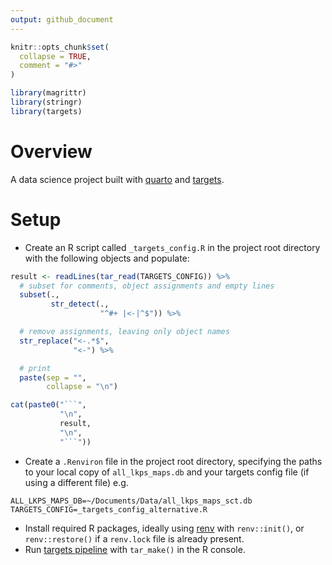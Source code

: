 ```yaml
---
output: github_document
---
```


<!-- README.md is generated from README.Rmd. Please edit that file -->

```r
knitr::opts_chunk$set(
  collapse = TRUE,
  comment = "#>"
)

library(magrittr)
library(stringr)
library(targets)
```

# Overview

A data science project built with [quarto](https://quarto.org/) and [targets](https://books.ropensci.org/targets/).

# Setup

-   Create an R script called `_targets_config.R` in the project root directory with the following objects and populate:

```r
result <- readLines(tar_read(TARGETS_CONFIG)) %>%
  # subset for comments, object assignments and empty lines
  subset(.,
         str_detect(.,
                    "^#+ |<-|^$")) %>%

  # remove assignments, leaving only object names
  str_replace("<-.*$",
              "<-") %>%

  # print
  paste(sep = "",
        collapse = "\n")

cat(paste0("```",
           "\n",
           result,
           "\n",
           "```"))
```

-   Create a `.Renviron` file in the project root directory, specifying the paths to your local copy of `all_lkps_maps.db` and your targets config file (if using a different file) e.g. 

```
ALL_LKPS_MAPS_DB=~/Documents/Data/all_lkps_maps_sct.db
TARGETS_CONFIG=_targets_config_alternative.R
```

-   Install required R packages, ideally using [renv](https://rstudio.github.io/renv/) with `renv::init()`, or `renv::restore()` if a `renv.lock` file is already present.
-   Run [targets pipeline](https://books.ropensci.org/targets/) with `tar_make()` in the R console.
